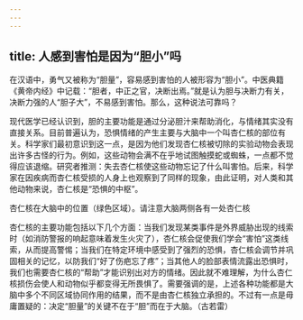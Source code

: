 ```yaml
---
---
---
```

title: 人感到害怕是因为“胆小”吗
---




在汉语中，勇气又被称为“胆量”，容易感到害怕的人被形容为“胆小”。中医典籍《黄帝内经》中记载：“胆者，中正之官，决断出焉。”就是认为胆与决断力有关，决断力强的人“胆子大”，不易感到害怕。那么，这种说法可靠吗？

现代医学已经认识到，胆的主要功能是通过分泌胆汁来帮助消化，与情绪其实没有直接关系。目前普遍认为，恐惧情绪的产生主要与大脑中一个叫杏仁核的部位有关。科学家们最初意识到这一点，是因为他们发现杏仁核被切除的实验动物会表现出许多古怪的行为。例如，这些动物会满不在乎地试图触摸蛇或蜘蛛，一点都不觉得应该退缩。研究者推测：失去杏仁核使这些动物忘记了什么叫害怕。后来，科学家在因疾病而杏仁核受损的人身上也观察到了同样的现象，由此证明，对人类和其他动物来说，杏仁核是“恐惧的中枢”。

杏仁核在大脑中的位置（绿色区域）。请注意大脑两侧各有一处杏仁核



杏仁核的主要功能包括以下几个方面：当我们发现某类事件是外界威胁出现的线索时（如消防警报的响起意味着发生火灾了），杏仁核会促使我们学会“害怕”这类线索，从而提高警惕；当我们在特定环境中感受到了强烈的恐惧，杏仁核会调节并巩固相关的记忆，以防我们“好了伤疤忘了疼”；当其他人的脸部表情流露出恐惧时，我们也需要杏仁核的“帮助”才能识别出对方的情绪。因此就不难理解，为什么杏仁核损伤会使人和动物似乎都变得无所畏惧了。需要强调的是，上述各种功能都是大脑中多个不同区域协同作用的结果，而不是由杏仁核独立承担的。不过有一点是毋庸置疑的：决定“胆量”的关键不在于“胆”而在于大脑。（古若雷）